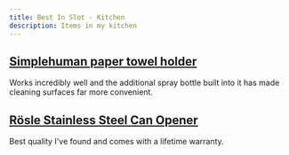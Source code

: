 ```yaml
---
title: Best In Slot - Kitchen
description: Items in my kitchen
---
```


## [Simplehuman paper towel holder](https://www.simplehuman.com/products/paper-towel-holder-tension-arm/)

Works incredibly well and the additional spray bottle built into it has made cleaning surfaces far more convenient.

## [Rösle Stainless Steel Can Opener](https://www.roesle.com/us/can-opener-with-pliers-grip/)

Best quality I've found and comes with a lifetime warranty.
